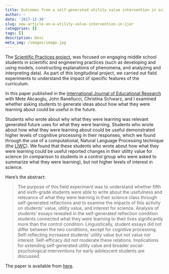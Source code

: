 ```yaml
---
title: Outcomes from a self-generated utility value intervention in science (in IJER)
author: ~
date: '2017-12-30'
slug: new-article-on-a-utility-value-intervention-in-ijer
categories: []
tags: []
description: Desc
meta_img: /images/image.jpg
---
```


The [Scientific Practices project](http://www.sesp.northwestern.edu/learning-sciences/research-projects/), was focused on engaging middle school students in scientific and engineering practices (such as developing and using models, constructing explanations of phenomena, and analyzing and interpreting data). As part of this longitudinal project, we carried out field experiments to understand the impact of specific features of the curriculum.

In this paper published in the [International Journal of Educational Research](https://www.journals.elsevier.com/international-journal-of-educational-research) with Mete Akcaoglu, John Ranellucci, Christina Schwarz, and I examined whether asking students to generate ideas about how what they were learning about could be useful in the future. 

Students who wrote about why what they were learning was relevant generated future uses for what they were learning. Students who wrote about how what they were learning about could be useful demonstrated higher levels of cognitive processing in their responses, which we found through the use of a computational, Natural Language Processing technique (the [LIWC](http://liwc.wpengine.com/)). We found that these students who wrote about how what they were learning could be useful reported changes in their utility value for science (in comparison to students in a control group who were asked to summarize what they were learning), but not higher levels of interest in science.

Here's the abstract:

> The purpose of this field experiment was to understand whether fifth and sixth-grade students were able to write about the usefulness and relevance of what they were learning in their science class through self-generated reflections and to examine the impacts of this activity on students’ value, utility value, and interest for science. Analysis of students’ essays revealed in the self-generated reflection condition students connected what they were learning to their lives significantly more than the control condition. Linguistically, student essays did not differ between the two conditions, except for cognitive processing. Self-reflecting increased students’ utility value but not value nor interest. Self-efficacy did not moderate these relations. Implications for extending self-generated utility value and broader social-psychological interventions for early adolescent students are discussed.

The paper is available from [here](https://www.sciencedirect.com/science/article/pii/S0883035517308492).
